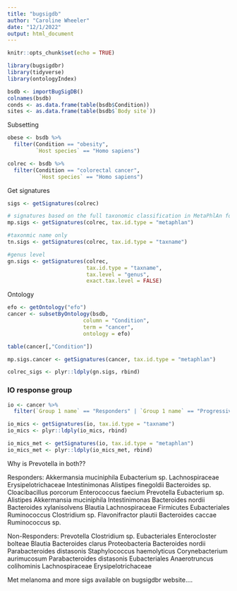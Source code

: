 ```yaml
---
title: "bugsigdb"
author: "Caroline Wheeler"
date: "12/1/2022"
output: html_document
---
```


```r
knitr::opts_chunk$set(echo = TRUE)

library(bugsigdbr)
library(tidyverse)
library(ontologyIndex)
```

```r
bsdb <- importBugSigDB()
colnames(bsdb)
conds <- as.data.frame(table(bsdb$Condition))
sites <- as.data.frame(table(bsdb$`Body site`))
```
Subsetting
```r
obese <- bsdb %>%
  filter(Condition == "obesity",
         `Host species` == "Homo sapiens")

colrec <- bsdb %>%
  filter(Condition == "colorectal cancer",
          `Host species` == "Homo sapiens")
```

Get signatures
```r
sigs <- getSignatures(colrec)

# signatures based on the full taxonomic classification in MetaPhlAn format
mp.sigs <- getSignatures(colrec, tax.id.type = "metaphlan")

#taxonmic name only
tn.sigs <- getSignatures(colrec, tax.id.type = "taxname")

#genus level
gn.sigs <- getSignatures(colrec, 
                         tax.id.type = "taxname",
                         tax.level = "genus",
                         exact.tax.level = FALSE)
```

Ontology    
```r
efo <- getOntology("efo")
cancer <- subsetByOntology(bsdb,
                        column = "Condition",
                        term = "cancer",
                        ontology = efo)

table(cancer[,"Condition"])

mp.sigs.cancer <- getSignatures(cancer, tax.id.type = "metaphlan")
```

```r
colrec_sigs <- plyr::ldply(gn.sigs, rbind)
```


### IO response group ####
```r
io <- cancer %>%
  filter(`Group 1 name` == "Responders" | `Group 1 name` == "Progressive -Free- Survival more than 30 days")

io_mics <- getSignatures(io, tax.id.type = "taxname")
io_mics <- plyr::ldply(io_mics, rbind)

io_mics_met <- getSignatures(io, tax.id.type = "metaphlan")
io_mics_met <- plyr::ldply(io_mics_met, rbind)
```

Why is Prevotella in both??

Responders:
Akkermansia muciniphila
Eubacterium sp.
Lachnospiraceae
Erysipelotrichaceae
Intestinimonas
Alistipes finegoldii
Bacteroides sp.
Cloacibacillus porcorum
Enterococcus faecium
Prevotella
Eubacterium sp.
Alistipes
Akkermansia muciniphila
Intestinimonas
Bacteroides nordii
Bacteroides xylanisolvens
Blautia
Lachnospiraceae
Firmicutes
Eubacteriales
Ruminococcus
Clostridium sp.
Flavonifractor plautii
Bacteroides caccae
Ruminococcus sp.

Non-Responders:
Prevotella
Clostridium sp.
Eubacteriales
Enterocloster bolteae
Blautia
Bacteroides clarus
Proteobacteria
Bacteroides nordii
Parabacteroides distasonis
Staphylococcus haemolyticus
Corynebacterium aurimucosum
Parabacteroides distasonis
Eubacteriales
Anaerotruncus colihominis
Lachnospiraceae
Erysipelotrichaceae

Met melanoma and more sigs available on bugsigdbr website....




